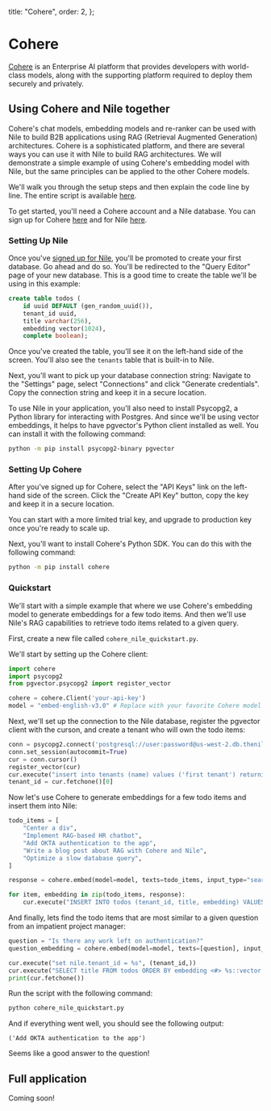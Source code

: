 
  title: "Cohere",
  order: 2,
};

# Cohere

[Cohere](https://cohere.com) is an Enterprise AI platform that provides developers with world-class models, along with the supporting
platform required to deploy them securely and privately.

## Using Cohere and Nile together

Cohere's chat models, embedding models and re-ranker can be used with Nile to build B2B applications using
RAG (Retrieval Augmented Generation) architectures. Cohere is a sophisticated platform, and there are several ways you can use it with Nile to build RAG architectures.
We will demonstrate a simple example of using Cohere's embedding model with Nile, but the same principles can be applied to the other Cohere models.

We'll walk you through the setup steps and then explain the code line by line. The entire script is available [here](https://github.com/niledatabase/niledatabase/blob/main/examples/integrations/code_snippets/nile_cohere_quickstart.py).

To get started, you'll need a Cohere account and a Nile database. You can sign up for Cohere [here](https://dashboard.cohere.com/welcome/register) and for Nile [here](https://console.thenile.dev).

### Setting Up Nile

Once you've [signed up for Nile](https://console.thenile.dev), you'll be promoted to create your first database. Go ahead and do so. You'll be redirected to the "Query Editor" page
of your new database. This is a good time to create the table we'll be using in this example:

```sql
create table todos (
    id uuid DEFAULT (gen_random_uuid()),
    tenant_id uuid,
    title varchar(256),
    embedding vector(1024),
    complete boolean);
```

Once you've created the table, you'll see it on the left-hand side of the screen. You'll also see the `tenants` table that is built-in to Nile.

Next, you'll want to pick up your database connection string: Navigate to the "Settings" page, select "Connections" and click "Generate credentials".
Copy the connection string and keep it in a secure location.

To use Nile in your application, you'll also need to install Psycopg2, a Python library for interacting with Postgres.
And since we'll be using vector embeddings, it helps to have pgvector's Python client installed as well.
You can install it with the following command:

```bash
python -m pip install psycopg2-binary pgvector
```

### Setting Up Cohere

After you've signed up for Cohere, select the "API Keys" link on the left-hand side of the screen.
Click the "Create API Key" button, copy the key and keep it in a secure location.

You can start with a more limited trial key, and upgrade to production key once you're ready to scale up.

Next, you'll want to install Cohere's Python SDK. You can do this with the following command:

```bash
python -m pip install cohere
```

### Quickstart

We'll start with a simple example that where we use Cohere's embedding model to generate embeddings for a few todo items.
And then we'll use Nile's RAG capabilities to retrieve todo items related to a given query.

First, create a new file called `cohere_nile_quickstart.py`.

We'll start by setting up the Cohere client:

```python
import cohere
import psycopg2
from pgvector.psycopg2 import register_vector

cohere = cohere.Client('your-api-key')
model = "embed-english-v3.0" # Replace with your favorite Cohere model
```

Next, we'll set up the connection to the Nile database, register the pgvector client with the curson, and create a tenant who will own the todo items:

```python
conn = psycopg2.connect('postgresql://user:password@us-west-2.db.thenile.dev:5432/mydb')
conn.set_session(autocommit=True)
cur = conn.cursor()
register_vector(cur)
cur.execute("insert into tenants (name) values ('first tenant') returning id;")
tenant_id = cur.fetchone()[0]
```

Now let's use Cohere to generate embeddings for a few todo items and insert them into Nile:

```python
todo_items = [
    "Center a div",
    "Implement RAG-based HR chatbot",
    "Add OKTA authentication to the app",
    "Write a blog post about RAG with Cohere and Nile",
    "Optimize a slow database query",
]

response = cohere.embed(model=model, texts=todo_items, input_type="search_document").embeddings

for item, embedding in zip(todo_items, response):
    cur.execute("INSERT INTO todos (tenant_id, title, embedding) VALUES (%s, %s, %s)", (tenant_id, item, embedding))
```

And finally, lets find the todo items that are most similar to a given question from an impatient project manager:

```python
question = "Is there any work left on authentication?"
question_embedding = cohere.embed(model=model, texts=[question], input_type="search_query").embeddings[0]

cur.execute("set nile.tenant_id = %s", (tenant_id,))
cur.execute("SELECT title FROM todos ORDER BY embedding <#> %s::vector LIMIT 1", (question_embedding,))
print(cur.fetchone())
```

Run the script with the following command:

```bash
python cohere_nile_quickstart.py
```

And if everything went well, you should see the following output:

```
('Add OKTA authentication to the app')
```

Seems like a good answer to the question!

## Full application

Coming soon!
